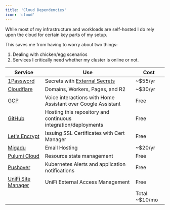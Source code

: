 ```yaml
---
title: 'Cloud Dependencies'
icon: 'cloud'
---
```


While most of my infrastructure and workloads are self-hosted I do rely upon the cloud for certain key parts of my setup.

This saves me from having to worry about two things:
1. Dealing with chicken/egg scenarios
2. Services I critically need whether my cluster is online or not.


| Service                                    | Use                                                            | Cost           |
|--------------------------------------------|----------------------------------------------------------------|----------------|
| [1Password](https://1password.com/)        | Secrets with [External Secrets](https://external-secrets.io/)  | ~$55/yr        |
| [Cloudflare](https://www.cloudflare.com/)  | Domains, Workers, Pages, and R2                                | ~$30/yr        |
| [GCP](https://cloud.google.com/)           | Voice interactions with Home Assistant over Google Assistant   | Free           |
| [GitHub](https://github.com/)              | Hosting this repository and continuous integration/deployments | Free           |
| [Let's Encrypt](https://letsencrypt.org/)  | Issuing SSL Certificates with Cert Manager                     | Free           |
| [Migadu](https://migadu.com/)              | Email Hosting                                                  | ~$20/yr        |
| [Pulumi Cloud](https://app.pulumi.com/)    | Resource state management                                      | Free           |
| [Pushover](https://pushover.net/)          | Kubernetes Alerts and application notifications                | Free           |
| [UniFi Site Manager](https://unifi.ui.com) | UniFi External Access Management                               | Free           |
|                                            |                                                                | Total: ~$10/mo |

